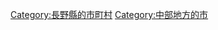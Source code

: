 {{DEFAULTSORT:Iiyama-shi}}
[[Category:長野縣的市町村|Category:長野縣的市町村]]
[[Category:中部地方的市|Category:中部地方的市]]
